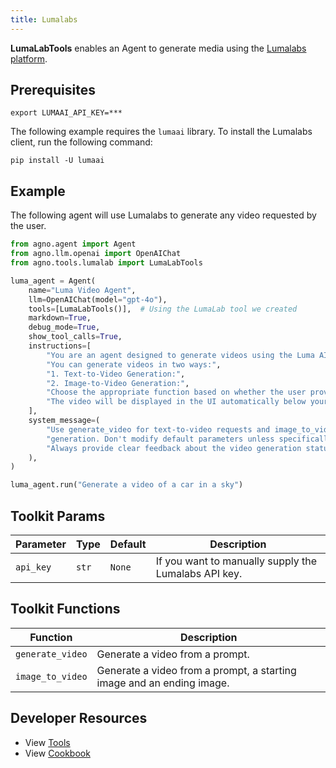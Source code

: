 ```yaml
---
title: Lumalabs
---
```


**LumaLabTools** enables an Agent to generate media using the [Lumalabs platform](https://lumalabs.ai/dream-machine).

## Prerequisites

```shell
export LUMAAI_API_KEY=***
```

The following example requires the `lumaai` library. To install the Lumalabs client, run the following command:

```shell
pip install -U lumaai
```

## Example

The following agent will use Lumalabs to generate any video requested by the user.

```python cookbook/agent_concepts/tools/lumalabs_tool.py
from agno.agent import Agent
from agno.llm.openai import OpenAIChat
from agno.tools.lumalab import LumaLabTools

luma_agent = Agent(
    name="Luma Video Agent",
    llm=OpenAIChat(model="gpt-4o"),
    tools=[LumaLabTools()],  # Using the LumaLab tool we created
    markdown=True,
    debug_mode=True,
    show_tool_calls=True,
    instructions=[
        "You are an agent designed to generate videos using the Luma AI API.",
        "You can generate videos in two ways:",
        "1. Text-to-Video Generation:",
        "2. Image-to-Video Generation:",
        "Choose the appropriate function based on whether the user provides image URLs or just a text prompt.",
        "The video will be displayed in the UI automatically below your response, so you don't need to show the video URL in your response.",
    ],
    system_message=(
        "Use generate_video for text-to-video requests and image_to_video for image-based "
        "generation. Don't modify default parameters unless specifically requested. "
        "Always provide clear feedback about the video generation status."
    ),
)

luma_agent.run("Generate a video of a car in a sky")
```

## Toolkit Params

| Parameter | Type  | Default | Description                                          |
| --------- | ----- | ------- | ---------------------------------------------------- |
| `api_key` | `str` | `None`  | If you want to manually supply the Lumalabs API key. |

## Toolkit Functions

| Function         | Description                                                           |
| ---------------- | --------------------------------------------------------------------- |
| `generate_video` | Generate a video from a prompt.                                       |
| `image_to_video` | Generate a video from a prompt, a starting image and an ending image. |

## Developer Resources

- View [Tools](https://github.com/agno-agi/agno/blob/main/libs/agno/agno/tools/lumalabs.py)
- View [Cookbook](https://github.com/agno-agi/agno/blob/main/cookbook/agent_concepts/tools/lumalabs_tools.py)
